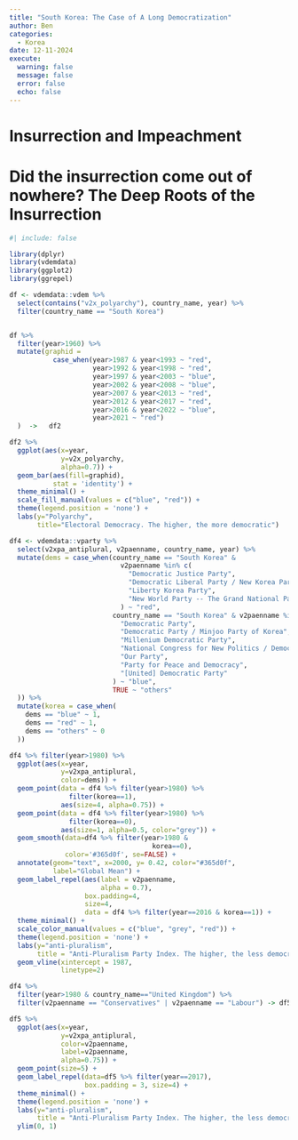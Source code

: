 ```yaml
---
title: "South Korea: The Case of A Long Democratization"
author: Ben
categories:
  - Korea
date: 12-11-2024
execute:
  warning: false
  message: false
  error: false
  echo: false    
---
```


# Insurrection and Impeachment





# Did the insurrection come out of nowhere? The Deep Roots of the Insurrection


```r
#| include: false

library(dplyr)
library(vdemdata) 
library(ggplot2)
library(ggrepel)

df <- vdemdata::vdem %>%
  select(contains("v2x_polyarchy"), country_name, year) %>%
  filter(country_name == "South Korea")


df %>% 
  filter(year>1960) %>%
  mutate(graphid = 
           case_when(year>1987 & year<1993 ~ "red",
                     year>1992 & year<1998 ~ "red",
                     year>1997 & year<2003 ~ "blue",
                     year>2002 & year<2008 ~ "blue",
                     year>2007 & year<2013 ~ "red",
                     year>2012 & year<2017 ~ "red",
                     year>2016 & year<2022 ~ "blue",
                     year>2021 ~ "red")
  )  ->   df2

```


```r


df2 %>%
  ggplot(aes(x=year,
             y=v2x_polyarchy,
             alpha=0.7)) +
  geom_bar(aes(fill=graphid),
           stat = 'identity') +
  theme_minimal() +
  scale_fill_manual(values = c("blue", "red")) +
  theme(legend.position = 'none') +
  labs(y="Polyarchy",
       title="Electoral Democracy. The higher, the more democratic")


```


```r


df4 <- vdemdata::vparty %>%
  select(v2xpa_antiplural, v2paenname, country_name, year) %>%
  mutate(dems = case_when(country_name == "South Korea" &
                            v2paenname %in% c(
                              "Democratic Justice Party",
                              "Democratic Liberal Party / New Korea Party",
                              "Liberty Korea Party",
                              "New World Party -- The Grand National Party"
                            ) ~ "red",
                          country_name == "South Korea" & v2paenname %in% c(
                            "Democratic Party",
                            "Democratic Party / Minjoo Party of Korea",
                            "Millenium Democratic Party",
                            "National Congress for New Politics / Democratic Party",
                            "Our Party",
                            "Party for Peace and Democracy",
                            "[United] Democratic Party"
                          ) ~ "blue", 
                          TRUE ~ "others"
  )) %>%
  mutate(korea = case_when(
    dems == "blue" ~ 1,
    dems == "red" ~ 1,
    dems == "others" ~ 0
  ))  

df4 %>% filter(year>1980) %>%
  ggplot(aes(x=year, 
             y=v2xpa_antiplural, 
             color=dems)) +
  geom_point(data = df4 %>% filter(year>1980) %>%
               filter(korea==1), 
             aes(size=4, alpha=0.75)) +
  geom_point(data = df4 %>% filter(year>1980) %>% 
               filter(korea==0),
             aes(size=1, alpha=0.5, color="grey")) +
  geom_smooth(data=df4 %>% filter(year>1980 &
                                    korea==0),
              color='#365d0f', se=FALSE) +
  annotate(geom="text", x=2000, y= 0.42, color="#365d0f", 
           label="Global Mean") +
  geom_label_repel(aes(label = v2paenname,
                       alpha = 0.7),
                   box.padding=4,
                   size=4,
                   data = df4 %>% filter(year==2016 & korea==1)) +
  theme_minimal() +
  scale_color_manual(values = c("blue", "grey", "red")) +
  theme(legend.position = 'none') +
  labs(y="anti-pluralism",
       title = "Anti-Pluralism Party Index. The higher, the less democratic") +
  geom_vline(xintercept = 1987,
             linetype=2)

```


```r



df4 %>% 
  filter(year>1980 & country_name=="United Kingdom") %>%
  filter(v2paenname == "Conservatives" | v2paenname == "Labour") -> df5

df5 %>%
  ggplot(aes(x=year,
             y=v2xpa_antiplural,
             color=v2paenname,
             label=v2paenname,
             alpha=0.75)) +
  geom_point(size=5) +
  geom_label_repel(data=df5 %>% filter(year==2017),
                   box.padding = 3, size=4) +
  theme_minimal() +
  theme(legend.position = 'none') +
  labs(y="anti-pluralism",
       title = "Anti-Pluralism Party Index. The higher, the less democratic") +
  ylim(0, 1)

```
